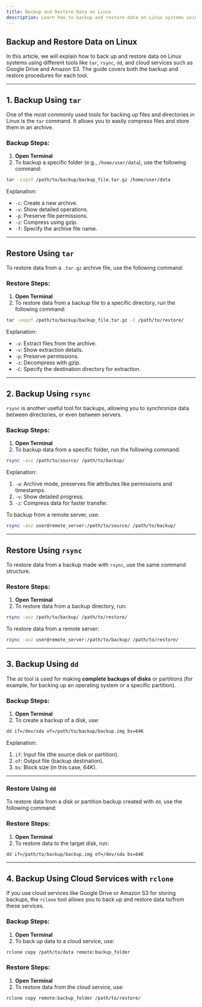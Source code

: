 ```yaml
---
title: Backup and Restore Data on Linux
description: Learn how to backup and restore data on Linux systems using tools like tar, rsync, dd, and rclone. Step-by-step instructions for local and cloud backups.
---
```


## Backup and Restore Data on Linux

In this article, we will explain how to back up and restore data on Linux systems using different tools like `tar`, `rsync`, `dd`, and cloud services such as Google Drive and Amazon S3. The guide covers both the backup and restore procedures for each tool.

---

## 1. Backup Using `tar`

One of the most commonly used tools for backing up files and directories in Linux is the `tar` command. It allows you to easily compress files and store them in an archive.

### Backup Steps:

1. **Open Terminal**
2. To backup a specific folder (e.g., `/home/user/data`), use the following command:

```bash Bash
tar -cvpzf /path/to/backup/backup_file.tar.gz /home/user/data
```

Explanation:

- `-c`: Create a new archive.
- `-v`: Show detailed operations.
- `-p`: Preserve file permissions.
- `-z`: Compress using gzip.
- `-f`: Specify the archive file name.

---

## Restore Using `tar`

To restore data from a `.tar.gz` archive file, use the following command:

### Restore Steps:

1. **Open Terminal**
2. To restore data from a backup file to a specific directory, run the following command:

```bash Bash
tar -xvpzf /path/to/backup/backup_file.tar.gz -C /path/to/restore/
```

Explanation:

- `-x`: Extract files from the archive.
- `-v`: Show extraction details.
- `-p`: Preserve permissions.
- `-z`: Decompress with gzip.
- `-C`: Specify the destination directory for extraction.

---

## 2. Backup Using `rsync`

`rsync` is another useful tool for backups, allowing you to synchronize data between directories, or even between servers.

### Backup Steps:

1. **Open Terminal**
2. To backup data from a specific folder, run the following command:

```bash Bash
rsync -avz /path/to/source/ /path/to/backup/
```

Explanation:

1. `-a`: Archive mode, preserves file attributes like permissions and timestamps.
2. `-v`: Show detailed progress.
3. `-z`: Compress data for faster transfer.

To backup from a remote server, use:

```bash Bash
rsync -avz user@remote_server:/path/to/source/ /path/to/backup/
```

---

## Restore Using `rsync`

To restore data from a backup made with `rsync`, use the same command structure.

### Restore Steps:

1. **Open Terminal**
2. To restore data from a backup directory, run:

```bash Bash
rsync -avz /path/to/backup/ /path/to/restore/
```

To restore data from a remote server:

```bash Bash
rsync -avz user@remote_server:/path/to/backup/ /path/to/restore/
```

---

## 3. Backup Using `dd`

The `dd` tool is used for making **complete backups of disks** or partitions (for example, for backing up an operating system or a specific partition).

### Backup Steps:

1. **Open Terminal**
2. To create a backup of a disk, use:

```bash Bash
dd if=/dev/sda of=/path/to/backup/backup.img bs=64K
```

Explanation:

1. `if`: Input file (the source disk or partition).
2. `of`: Output file (backup destination).
3. `bs`: Block size (in this case, 64K).

---

### Restore Using `dd`

To restore data from a disk or partition backup created with `dd`, use the following command:

### Restore Steps:

1. **Open Terminal**
2. To restore data to the target disk, run:

```bash Bash
dd if=/path/to/backup/backup.img of=/dev/sda bs=64K
```

---

## 4. Backup Using Cloud Services with `rclone`

If you use cloud services like Google Drive or Amazon S3 for storing backups, the `rclone` tool allows you to back up and restore data to/from these services.

### Backup Steps:

1. **Open Terminal**
2. To back up data to a cloud service, use:

```bash Bash
rclone copy /path/to/data remote:backup_folder
```

### Restore Steps:

1. **Open Terminal**
2. To restore data from the cloud service, use:

```bash Bash
rclone copy remote:backup_folder /path/to/restore/
```
